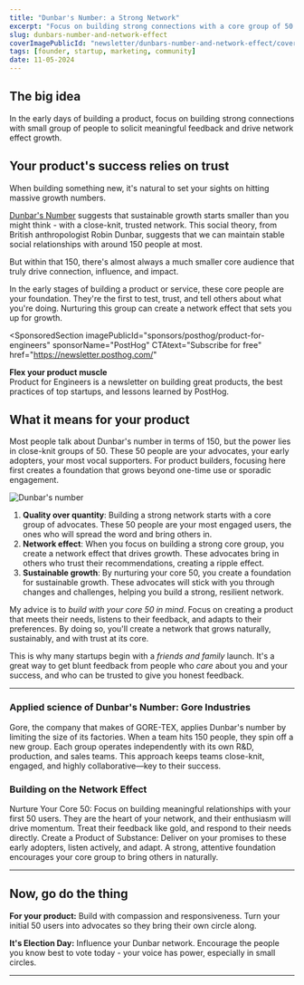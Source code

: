 ```yaml
---
title: "Dunbar's Number: a Strong Network"
excerpt: "Focus on building strong connections with a core group of 50 advocates to fuel sustainable, network-driven growth."
slug: dunbars-number-and-network-effect
coverImagePublicId: "newsletter/dunbars-number-and-network-effect/cover"
tags: [founder, startup, marketing, community]
date: 11-05-2024
---
```


## The big idea

In the early days of building a product, focus on building strong connections with small group of people to solicit meaningful feedback and drive network effect growth.

## Your product's success relies on trust

When building something new, it's natural to set your sights on hitting massive growth numbers.

[Dunbar's Number](https://en.wikipedia.org/wiki/Dunbar%27s_number) suggests that sustainable growth starts smaller than you might think - with a close-knit, trusted network. This social theory, from British anthropologist Robin Dunbar, suggests that we can maintain stable social relationships with around 150 people at most.

But within that 150, there's almost always a much smaller core audience that truly drive connection, influence, and impact.

In the early stages of building a product or service, these core people are your foundation. They're the first to test, trust, and tell others about what you're doing. Nurturing this group can create a network effect that sets you up for growth.

<SponsoredSection
  imagePublicId="sponsors/posthog/product-for-engineers"
  sponsorName="PostHog"
  CTAtext="Subscribe for free"
  href="https://newsletter.posthog.com/"
>

**Flex your product muscle**<br />
Product for Engineers is a newsletter on building great products, the best practices of top startups, and lessons learned by PostHog.

</SponsoredSection>


## What it means for your product

Most people talk about Dunbar's number in terms of 150, but the power lies in close-knit groups of 50. These 50 people are your advocates, your early adopters, your most vocal supporters. For product builders, focusing here first creates a foundation that grows beyond one-time use or sporadic engagement.

<Image
  imagePublicId="newsletter/dunbars-number-and-network-effect/dunbar-illustrated"
  alt="Dunbar's number"
/>

1. **Quality over quantity**: Building a strong network starts with a core group of advocates. These 50 people are your most engaged users, the ones who will spread the word and bring others in.
2. **Network effect**: When you focus on building a strong core group, you create a network effect that drives growth. These advocates bring in others who trust their recommendations, creating a ripple effect.
3. **Sustainable growth**: By nurturing your core 50, you create a foundation for sustainable growth. These advocates will stick with you through changes and challenges, helping you build a strong, resilient network.

My advice is to _build with your core 50 in mind_. Focus on creating a product that meets their needs, listens to their feedback, and adapts to their preferences. By doing so, you'll create a network that grows naturally, sustainably, and with trust at its core.

This is why many startups begin with a _friends and family_ launch. It's a great way to get blunt feedback from people who _care_ about you and your success, and who can be trusted to give you honest feedback.

---

### Applied science of Dunbar's Number: Gore Industries

Gore, the company that makes of GORE-TEX, applies Dunbar's number by limiting the size of its factories. When a team hits 150 people, they spin off a new group. Each group operates independently with its own R&D, production, and sales teams. This approach keeps teams close-knit, engaged, and highly collaborative—key to their success.


### Building on the Network Effect
Nurture Your Core 50: Focus on building meaningful relationships with your first 50 users. They are the heart of your network, and their enthusiasm will drive momentum. Treat their feedback like gold, and respond to their needs directly.
Create a Product of Substance: Deliver on your promises to these early adopters, listen actively, and adapt. A strong, attentive foundation encourages your core group to bring others in naturally.

---

## Now, go do the thing

**For your product:** Build with compassion and responsiveness. Turn your initial 50 users into advocates so they bring their own circle along.


**It's Election Day:** Influence your Dunbar network. Encourage the people you know best to vote today - your voice has power, especially in small circles.

---


